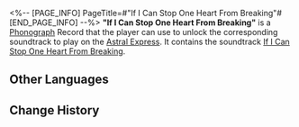<%-- [PAGE_INFO]
PageTitle=#"If I Can Stop One Heart From Breaking"#
[END_PAGE_INFO] --%>
{{Item Infobox
|id          = 210313
|image       = Item If I Can Stop One Heart From Breaking.png
|type        = Disk
|invCategory = Valuables
|rarity      = 3
|effect      = 
|description = A record that can be played on the Express' phonograph. It might be a chance acquisition or a gift from someone else. All sorts of memories surge up when the music plays &mdash; the smiles, encounters, touches, and the excitement of battle. Maybe that is why people still collect records even as society rapidly advances.<br />The current record contains the track ''If I Can Stop One Heart From Breaking''.
}}
{{Description|''Easing the suffering of a life, soothing a kind of mordancy, helping a fainted bird return to its nest.''}}
'''"If I Can Stop One Heart From Breaking"''' is a [[Phonograph]] Record that the player can use to unlock the corresponding soundtrack to play on the [[Astral Express]]. It contains the soundtrack [[If I Can Stop One Heart From Breaking]].

==Other Languages==
{{Other Languages
|en   = "If I Can Stop One Heart From Breaking"
|zhs  = 《使一颗心免于哀伤》
|zht  = 《使一顆心免於哀傷》
|ja   = 『傷つく誰かの心を守ることができたなら』
|ko   = ≪애타는 한 가슴을 달랠 수 있다면≫
|es   = Para que un corazón no sufra
|fr   = « If I Can Stop One Heart From Breaking »
|ru   = If I Could Save One Heart From Breaking
|th   = "If I Can Stop One Heart From Breaking"
|vi   = Để Trái Tim Không Còn Đau Thương
|de   = „Wenn ich verhindern kann, dass ein Herz bricht“
|id   = "If I Can Stop One Heart From Breaking"
|pt   = "If I Can Stop One Heart From Breaking"
}}

==Change History==
{{Change History|2.0}}